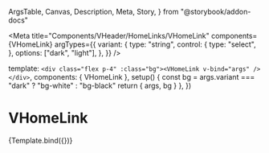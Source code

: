   ArgsTable,
  Canvas,
  Description,
  Meta,
  Story,
} from "@storybook/addon-docs"

<Meta
  title="Components/VHeader/HomeLinks/VHomeLink"
  components={VHomeLink}
  argTypes={{
    variant: {
      type: "string",
      control: {
        type: "select",
      },
      options: ["dark", "light"],
    },
  }}
/>

  template: `<div class="flex p-4" :class="bg"><VHomeLink v-bind="args" /></div>`,
  components: { VHomeLink },
  setup() {
    const bg = args.variant === "dark" ? "bg-white" : "bg-black"
    return { args, bg }
  },
})

# VHomeLink

<Description of={VHomeLink} />

<ArgsTable of={VHomeLink} />

<Canvas>
  <Story name="Default">{Template.bind({})}</Story>
</Canvas>
